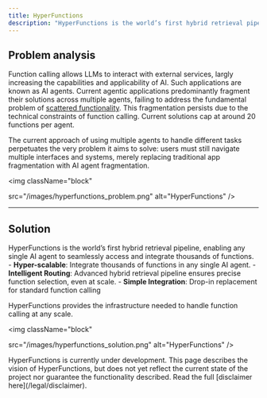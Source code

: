 ```yaml
---
title: HyperFunctions
description: "HyperFunctions is the world’s first hybrid retrieval pipeline optimized for hyper-scalable function calling, allowing LLMs to approach Artificial General Intelligence (AGI)."
---
```


## Problem analysis
Function calling allows LLMs to interact with external services, largly increasing the capabilities and applicability of AI. Such applications are known as AI agents. Current agentic applications predominantly fragment their solutions across multiple agents, failing to address the fundamental problem of [scattered functionality](/solutions/hyper-os#problem-analysis-scattered-functionality). This fragmentation persists due to the technical constraints of function calling. Current solutions cap at around 20 functions per agent.
    
The current approach of using multiple agents to handle different tasks perpetuates the very problem it aims to solve: users must still navigate multiple interfaces and systems, merely replacing traditional app fragmentation with AI agent fragmentation.
    

<img
  className="block"

  src="/images/hyperfunctions_problem.png"
  alt="HyperFunctions"
/>

---

## Solution
HyperFunctions is the world’s first hybrid retrieval pipeline, enabling any single AI agent to seamlessly access and integrate thousands of functions.
    - **Hyper-scalable**: Integrate thousands of functions in any single AI agent.
    - **Intelligent Routing**: Advanced hybrid retrieval pipeline ensures precise function selection, even at scale.
    - **Simple Integration**: Drop-in replacement for standard function calling

HyperFunctions provides the infrastructure needed to handle function calling at any scale.

<img
  className="block"

  src="/images/hyperfunctions_solution.png"
  alt="HyperFunctions"
/>

<Warning>
HyperFunctions is currently under development. This page describes the vision of HyperFunctions, but does not yet reflect the current state of the project nor guarantee the functionality described. Read the full [disclaimer here](/legal/disclaimer).
</Warning>